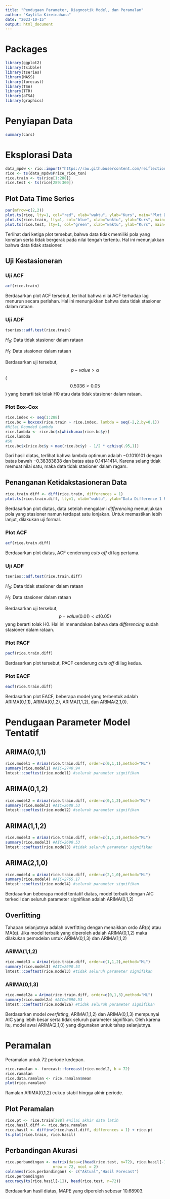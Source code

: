 ```yaml
---
title: "Pendugaan Parameter, Diagnostik Model, dan Peramalan"
author: "Kaylila Kireinahana"
date: "2023-10-15"
output: html_document
---
```


# Packages

```r
library(ggplot2)
library(tsibble)
library(tseries)
library(MASS)
library(forecast)
library(TSA)
library(TTR)
library(aTSA)
library(graphics)
```

# Penyiapan Data

```r
summary(cars)
```

# Eksplorasi Data

```r
data_mpdw <- rio::import("https://raw.githubusercontent.com/reiflection/MPDW/main/Data/Cerial%20Prices.csv")
rice <- ts(data_mpdw$Price_rice_ton)
rice.train <- ts(rice[1:288])
rice.test <- ts(rice[289:360])
```

## Plot Data Time Series

```r
par(mfrow=c(2,2))
plot.ts(rice, lty=1, col="red", xlab="waktu", ylab="Kurs", main="Plot Data Rice")
plot.ts(rice.train, lty=1, col="blue", xlab="waktu", ylab="Kurs", main="Plot Rice Train")
plot.ts(rice.test, lty=1, col="green", xlab="waktu", ylab="Kurs", main="Plot Rice Test")
```

Terlihat dari ketiga plot tersebut, bahwa data tidak memiliki pola yang konstan serta tidak bergerak pada nilai tengah tertentu. Hal ini menunjukkan bahwa data tidak stasioner.

## Uji Kestasioneran

### Uji ACF

```r
acf(rice.train)
```

Berdasarkan plot ACF tersebut, terlihat bahwa nilai ACF terhadap lag menurun secara perlahan. Hal ini menunjukkan bahwa data tidak stasioner dalam rataan.

### Uji ADF

```r
tseries::adf.test(rice.train)
```

$H_0$: Data tidak stasioner dalam rataan

$H_1$: Data stasioner dalam rataan

Berdasarkan uji tersebut, $$p-value > \alpha$$ ( $$0.5036 > 0.05$$ ) yang berarti tak tolak H0 atau data tidak stasioner dalam rataan.

### Plot Box-Cox

```r
rice.index <- seq(1:288)
rice.bc = boxcox(rice.train ~ rice.index, lambda = seq(-2,2,by=0.1))
#Nilai Rounded Lambda
rice.lambda <- rice.bc$x[which.max(rice.bc$y)]
rice.lambda
#SK
rice.bc$x[rice.bc$y > max(rice.bc$y) - 1/2 * qchisq(.95,1)]
```

Dari hasil diatas, terlihat bahwa lambda optimum adalah $-0.1010101$ dengan batas bawah $-0.38383838$ dan batas atas $0.14141414$. Karena selang tidak memuat nilai satu, maka data tidak stasioner dalam ragam.

## Penanganan Ketidakstasioneran Data

```r
rice.train.diff <- diff(rice.train, differences = 1) 
plot.ts(rice.train.diff, lty=1, xlab="waktu", ylab="Data Difference 1 Rice", main="Plot Difference Rice")
```

Berdasarkan plot diatas, data setelah mengalami *differencing* menunjukkan pola yang stasioner namun terdapat satu lonjakan. Untuk memastikan lebih lanjut, dilakukan uji formal.

### Plot ACF

```r
acf(rice.train.diff)
```

Berdasarkan plot diatas, ACF cenderung *cuts off* di lag pertama.

### Uji ADF

```r
tseries::adf.test(rice.train.diff)
```

$H_0$: Data tidak stasioner dalam rataan

$H_1$: Data stasioner dalam rataan

Berdasarkan uji tersebut, $$p-value (0.01) < \alpha (0.05) $$ yang berarti tolak H0. Hal ini menandakan bahwa data *differencing* sudah stasioner dalam rataan.

### Plot PACF

```r
pacf(rice.train.diff)
```

Berdasarkan plot tersebut, PACF cenderung *cuts off* di lag kedua.

### Plot EACF

```r
eacf(rice.train.diff)
```

Berdasarkan plot EACF, beberapa model yang terbentuk adalah ARIMA(0,1,1), ARIMA(0,1,2), ARIMA(1,1,2), dan ARIMA(2,1,0).

# Pendugaan Parameter Model Tentatif

## ARIMA(0,1,1)

```r
rice.model1 = Arima(rice.train.diff, order=c(0,1,1),method="ML")
summary(rice.model1) #AIC=2740.94
lmtest::coeftest(rice.model1) #seluruh parameter signifikan
```

## ARIMA(0,1,2)

```r
rice.model2 = Arima(rice.train.diff, order=c(0,1,2),method="ML")
summary(rice.model2) #AIC=2688.53
lmtest::coeftest(rice.model2) #seluruh parameter signifikan
```

## ARIMA(1,1,2)

```r
rice.model3 = Arima(rice.train.diff, order=c(1,1,2),method="ML")
summary(rice.model3) #AIC=2690.53
lmtest::coeftest(rice.model3) #tidak seluruh parameter signifikan
```

## ARIMA(2,1,0)

```r
rice.model4 = Arima(rice.train.diff, order=c(2,1,0),method="ML")
summary(rice.model4) #AIC=2765.17
lmtest::coeftest(rice.model4) #seluruh parameter signifikan
```

Berdasarkan beberapa model tentatif diatas, model terbaik dengan AIC terkecil dan seluruh parameter signifikan adalah ARIMA(0,1,2)

## Overfitting

Tahapan selanjutnya adalah overfitting dengan menaikkan ordo AR(p) atau MA(q). Jika model terbaik yang diperoleh adalah ARIMA(0,1,2) maka dilakukan pemodelan untuk ARIMA(0,1,3) dan ARIMA(1,1,2)

### ARIMA(1,1,2)

```r
rice.model3 = Arima(rice.train.diff, order=c(1,1,2),method="ML")
summary(rice.model3) #AIC=2690.53
lmtest::coeftest(rice.model3) #tidak seluruh parameter signifikan
```

### ARIMA(0,1,3)

```r
rice.model2a = Arima(rice.train.diff, order=c(0,1,3),method="ML")
summary(rice.model2a) #AIC=2690.53
lmtest::coeftest(rice.model2a) #tidak seluruh parameter signifikan
```

Berdasarkan model *overfitting*, ARIMA(1,1,2) dan ARIMA(0,1,3) mempunyai AIC yang lebih besar serta tidak seluruh parameter signifikan. Oleh karena itu, model awal ARIMA(2,1,0) yang digunakan untuk tahap selanjutnya.

# Peramalan

Peramalan untuk 72 periode kedepan.

```r
rice.ramalan <- forecast::forecast(rice.model2, h = 72) 
rice.ramalan
rice.data.ramalan <- rice.ramalan$mean
plot(rice.ramalan)
```

Ramalan ARIMA(0,1,2) cukup stabil hingga akhir periode.

## Plot Peramalan

```r
rice.pt <- rice.train[288] #nilai akhir data latih
rice.hasil.diff <- rice.data.ramalan
rice.hasil <- diffinv(rice.hasil.diff, differences = 1) + rice.pt
ts.plot(rice.train, rice.hasil)
```

## Perbandingan Akurasi

```r
rice.perbandingan <- matrix(data=c(head(rice.test, n=72), rice.hasil[-1]),
                     nrow = 72, ncol = 2)
colnames(rice.perbandingan) <- c("Aktual","Hasil Forecast")
rice.perbandingan
accuracy(ts(rice.hasil[-1]), head(rice.test, n=72))
```

Berdasarkan hasil diatas, MAPE yang diperoleh sebesar $10.68903$.
